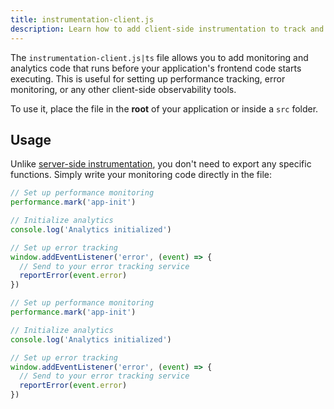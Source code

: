 ```yaml
---
title: instrumentation-client.js
description: Learn how to add client-side instrumentation to track and monitor your Next.js application's frontend performance.
---
```


The `instrumentation-client.js|ts` file allows you to add monitoring and analytics code that runs before your application's frontend code starts executing. This is useful for setting up performance tracking, error monitoring, or any other client-side observability tools.

To use it, place the file in the **root** of your application or inside a `src` folder.

## Usage

Unlike [server-side instrumentation](/docs/app/building-your-application/optimizing/instrumentation), you don't need to export any specific functions. Simply write your monitoring code directly in the file:

```ts filename="instrumentation-client.ts" switcher
// Set up performance monitoring
performance.mark('app-init')

// Initialize analytics
console.log('Analytics initialized')

// Set up error tracking
window.addEventListener('error', (event) => {
  // Send to your error tracking service
  reportError(event.error)
})
```

```js filename="instrumentation-client.js" switcher
// Set up performance monitoring
performance.mark('app-init')

// Initialize analytics
console.log('Analytics initialized')

// Set up error tracking
window.addEventListener('error', (event) => {
  // Send to your error tracking service
  reportError(event.error)
})
```
